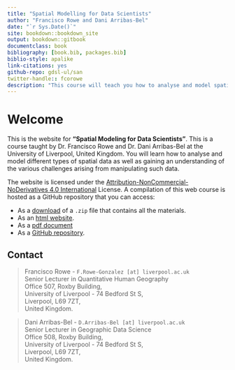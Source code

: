 ```yaml
--- 
title: "Spatial Modelling for Data Scientists"
author: "Francisco Rowe and Dani Arribas-Bel"
date: "`r Sys.Date()`"
site: bookdown::bookdown_site
output: bookdown::gitbook
documentclass: book
bibliography: [book.bib, packages.bib]
biblio-style: apalike
link-citations: yes
github-repo: gdsl-ul/san
twitter-handle:: fcorowe
description: "This course will teach you how to analyse and model spatial data using R."
---
```


# Welcome {-}

This is the website for **"Spatial Modeling for Data Scientists"**. This is a course taught by Dr. Francisco Rowe and Dr. Dani Arribas-Bel at the University of Liverpool, United Kingdom. You will learn how to analyse and model different types of spatial data as well as gaining an understanding of the various challenges arising from manipulating such data.

The website is licensed under the [Attribution-NonCommercial-NoDerivatives 4.0 International](https://creativecommons.org/licenses/by-nc-nd/4.0/) License. A compilation of this web course is hosted as a GitHub repository that you can access:

* As a [download](https://github.com/GDSL-UL/san/archive/master.zip) of a `.zip` file that contains all the materials.
* As an [html website](https://gdsl-ul.github.io/san/).
* As a [pdf document](https://gdsl-ul.github.io/san/spatial_analysis_notes.pdf)
* As a [GitHub repository](https://github.com/GDSL-UL/san).

## Contact {-}

> Francisco Rowe - `F.Rowe-Gonzalez [at] liverpool.ac.uk`   
Senior Lecturer in Quantitative Human Geography   
Office 507, Roxby Building,  
University of Liverpool - 74 Bedford St S,  
Liverpool, L69 7ZT,  
United Kingdom.

> Dani Arribas-Bel - `D.Arribas-Bel [at] liverpool.ac.uk`  
Senior Lecturer in Geographic Data Science  
Office 508, Roxby Building,  
University of Liverpool - 74 Bedford St S,  
Liverpool, L69 7ZT,  
United Kingdom.
